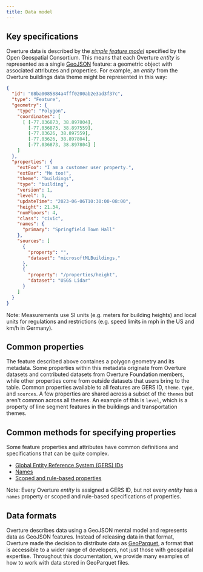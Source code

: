 ```yaml
---
title: Data model
---
```


## Key specifications

Overture data is described by the [_simple feature model_](https://www.ogc.org/standard/sfa/) specified by the Open Geospatial Consortium. This means that each Overture _entity_ is represented as a single [GeoJSON](https://geojson.org/) feature: a geometric object with associated attributes and properties. For example, an _entity_ from the Overture buildings data theme might be represented in this way:

```json
{
  "id": "08ba0085884a4fff0200ab2e3ad3f37c",
  "type": "Feature",
  "geometry": {
    "type": "Polygon",
    "coordinates": [
      [ [-77.036873, 38.897804],
        [-77.036873, 38.897559],
        [-77.03626, 38.897559],
        [-77.03626, 38.897804],
        [-77.036873, 38.897804] ]
    ]
  },
  "properties": {
    "extFoo": "I am a customer user property.",
    "extBar": "Me too!",
    "theme": "buildings",
    "type": "building",
    "version": 1,
    "level": 1,
    "updateTime": "2023-06-06T10:30:00-08:00",
    "height": 21.34,
    "numFloors": 4,
    "class": "civic",
    "names": {
      "primary": "Springfield Town Hall"
    },
    "sources": [
      {
        "property": "",
        "dataset": "microsoftMLBuildings,"
      },
      {
        "property": "/properties/height",
        "dataset": "USGS Lidar"
      }
    ]
  }
}
```
Note: Measurements use SI units (e.g. meters for building heights) and local units for regulations and restrictions (e.g. speed limits in mph in the US and km/h in Germany).

## Common properties
The feature described above containes a polygon geometry and its metadata. Some properties within this metadata originate from Overture datasets and contributed datasets from Overture Foundation members, while other properties come from outside datasets that users bring to the table. Common properties available to all features are GERS ID, `theme`. `type`, and `sources`. A few properties are shared across a subset of the `themes` but aren't common across all themes. An example of this is `level`, which is a property of line segment features in the buildings and transportation themes.

## Common methods for specifying properties
Some feature properties and attributes have common definitions and specifications that can be quite complex.

- [Global Entity Reference System (GERS) IDs](../../gers/gers.mdx)
- [Names](names)
- [Scoped and rule-based properties](scoping-rules)

Note: Every Overture _entity_ is assigned a GERS ID, but not every _entity_ has a `names` property or scoped and rule-based specifications of properties.

## Data formats

Overture describes data using a GeoJSON mental model and represents data as GeoJSON features. Instead of releasing data in that format, Overture made the decision to distribute data as [GeoParquet](https://geoparquet.org/), a format that is accessible to a wider range of developers, not just those with geospatial expertise. Throughout this documentation, we provide many examples of how to work with data stored in GeoParquet files.
